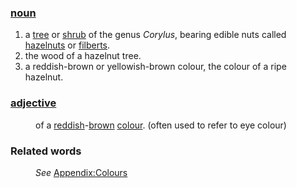 ===[[noun]]===
#a [[tree]] or [[shrub]] of the genus ''Corylus'', bearing edible nuts called [[hazelnut]]s or [[filbert]]s.
#the wood of a hazelnut tree.
#a reddish-brown or yellowish-brown colour, the colour of a ripe hazelnut.
===[[adjective]]===
:of a [[red]]dish-[[brown]] [[colour]]. (often used to refer to eye colour)
===Related words===
:''See'' [[Wiktionary_Appendix:Colours|Appendix:Colours]]